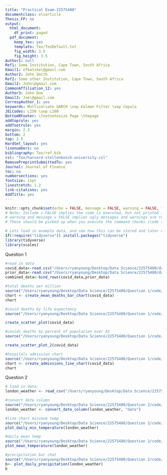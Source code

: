 ```yaml
---
title: "Practical Exam-22575480"
documentclass: elsarticle
Thesis_FP: no
output:
  html_document:
    df_print: paged
  pdf_document:
    keep_tex: yes
    template: Tex/TexDefault.txt
    fig_width: 3.5
    fig_height: 3.5
Author1: null
Ref1: Some Institution, Cape Town, South Africa
Email1: nfkatzke\@gmail.com
Author2: John Smith
Ref2: Some other Institution, Cape Town, South Africa
Email2: John\@gmail.com
CommonAffiliation_12: yes
Author3: John Doe
Email3: Joe\@gmail.com
CorrespAuthor_1: yes
keywords: Multivariate GARCH \sep Kalman Filter \sep Copula
JELCodes: L250 \sep L100
BottomRFooter: \footnotesize Page \thepage
addtoprule: yes
addfootrule: yes
margin: 2.3
bottom: 2
top: 2.5
HardSet_layout: yes
linenumbers: no
bibliography: Tex/ref.bib
csl: "Tex/harvard-stellenbosch-university.csl"
RemovePreprintSubmittedTo: yes
Journal: Journal of Finance
toc: no
numbersections: yes
fontsize: 11pt
linestretch: 1.2
link-citations: yes
AddTitle: yes
---
```


<!-- First: Set your default preferences for chunk options: -->

<!-- If you want a chunk's code to be printed, set echo = TRUE. message = FALSE stops R printing ugly package loading details in your final paper too. I also suggest setting warning = FALSE and checking for warnings in R, else you might find ugly warnings in your paper. -->

```r
knitr::opts_chunk$set(echo = FALSE, message = FALSE, warning = FALSE, fig.width = 6, fig.height = 5, fig.pos="H", fig.pos = 'H')
# Note: Include = FALSE implies the code is executed, but not printed in your pdf.
# warning and message = FALSE implies ugly messages and warnings are removed from your pdf.
# These should be picked up when you execute the command chunks (code sections below) in your rmd, not printed in your paper!

# Lets load in example data, and see how this can be stored and later called from your 'data' folder.
if(!require("tidyverse")) install.packages("tidyverse")
library(tidyverse)
library(scales)
```


<!-- ############################## -->
<!-- # Start Writing here: -->
<!-- ############################## -->

Question 1
```r
#read in data 
covid_data<-read.csv("/Users/ryanyoung/Desktop/Data Science/22575480/data/data/Covid/owid-covid-data.csv")
prior_data<-read.csv("/Users/ryanyoung/Desktop/Data Science/22575480/data/data/Covid/Deaths_by_cause.csv")
combined_data<-bind_rows(covid_data,prior_data)
```

```r
#total deaths per million
source("/Users/ryanyoung/Desktop/Data Science/22575480/Question 1/code/total_deaths_bar.R")
chart <- create_mean_deaths_bar_chart(covid_data)
chart
```

```r
#covid deaths by life expectancy 
source("/Users/ryanyoung/Desktop/Data Science/22575480/Question 1/code/create_scatter_plot.R")

create_scatter_plot(covid_data)

```

```r
#covids deaths by percent of population over 65
source("/Users/ryanyoung/Desktop/Data Science/22575480/Question 1/code/create_scatter_plot_2.R")

create_scatter_plot_2(covid_data)
```

```r
#hospitals admission chart
source("/Users/ryanyoung/Desktop/Data Science/22575480/Question 1/code/patient_admissions_chart.R")
chart <- create_admissions_line_chart(covid_data)
chart
```

Question 2

```r
# load in data:
london_weather <- read_csv("/Users/ryanyoung/Desktop/Data Science/22575480/Question 2/data/london_weather.csv")

```

```r
#convert date column
source("/Users/ryanyoung/Desktop/Data Science/22575480/Question 2/code/convert_date_column.R")
london_weather <- convert_date_column(london_weather, "date")
```

```r
#line chart minimum temp
source("/Users/ryanyoung/Desktop/Data Science/22575480/Question 2/code/line_chart_temp.R")
plot_daily_min_temperature(london_weather)
```

```r
#daily mean temp
source("/Users/ryanyoung/Desktop/Data Science/22575480/Question 2/code/plot_daily_temp.R")
plot_mean_temperature(london_weather)
```

```r
#precipitation bar chat
source("/Users/ryanyoung/Desktop/Data Science/22575480/Question 2/code/plot_daily_precipitation.R")
b<- plot_daily_precipitation(london_weather)
b
```



